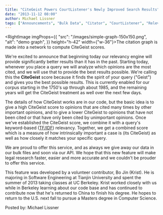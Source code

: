 ```yaml
---
title: "CiteGeist Powers CourtListener's Newly Improved Search Results"
date: "2013-11-12 08:00"
author: Michael Lissner
tags: ["Announcements", "Bulk Data", "Citator", "CourtListener", "Relevancy", "Search"]
---
```


<RightImage imgProps={{
  "src": "/images/simple-graph-150x150.png",
  "alt": "demo graph",
}} height="h-42" width={"w-36"}>The citation graph is made into a network to compute CiteGeist scores.</RightImage>

We're excited to announce that beginning today our relevancy engine will
provide significantly better results than it has in the past. Starting
today, whenever you place a query we will analyze which opinions are the
most cited, and we will use that to provide the best results possible.
We're calling this the **CiteGeist** score because it finds the spirit
of your query ("Geist") and gives you the best possible results. This is
currently enabled for our corpus starting in the 1750's up through about
1985, and the remaining years will get the CiteGeist treatment as well
over the next few days.

The details of how CiteGeist works are in our code, but the basic idea
is to give a high CiteGeist score to opinions that are cited many times
by other important opinions, and to give a lower CiteGeist to opinions
that have not been cited or that have only been cited by unimportant
opinions. Once we've established the CiteGeist score, we combine it with
a query's keyword-based
([TF/IDF](https://en.wikipedia.org/wiki/Tf%E2%80%93idf)) relevancy.
Together, we get a combined score which is a measure of how
intrinsically important a case is (its CiteGeist) as well as how closely
it matches your specific query.

We are proud to offer this service, and as always we give away our data
in our bulk files and soon via our API. We hope that this new feature
will make legal research faster, easier and more accurate and we
couldn't be prouder to offer this service.

This feature was developed by a volunteer contributor, Bo Jin (Krist).
He is majoring in Software Engineering at Tianjin University and spent
the summer of 2013 taking classes at UC Berkeley. Krist worked closely
with us while in Berkeley learning about our code base and has continued
to contribute now that he's returned to China to finish his degree. He
hopes to return to the U.S. next fall to pursue a Masters degree in
Computer Science.

Posted by: Michael Lissner

